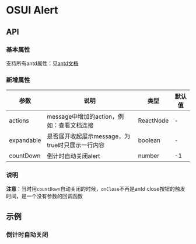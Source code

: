 
<Meta title="Alert" component={Alert}/>

# OSUI Alert

## API

### 基本属性

支持所有antd属性：见[antd文档](https://ant.design/components/alert-cn/)

### 新增属性

| 参数 | 说明 | 类型 | 默认值
| --- | --- | --- | --- |
| actions | message中增加的action，例如：查看文档连接 | ReactNode | - |
| expandable | 是否展开收起展示message，为true时只展示一行内容 | boolean | - |
| countDown | 倒计时自动关闭alert | number | -1 |

### 说明

**注意**：当时用`countDown`自动关闭的时候，`onClose`不再是antd close按钮的触发时间，是一个没有参数的回调函数

## 示例

<Canvas withSource='open'>
  <Story name="Demo" story={stories.Demo} />
</Canvas>

### 倒计时自动关闭

<Canvas withSource='open'>
  <Story name="CountDownDemo" story={stories.CountDownDemo} />
</Canvas>
